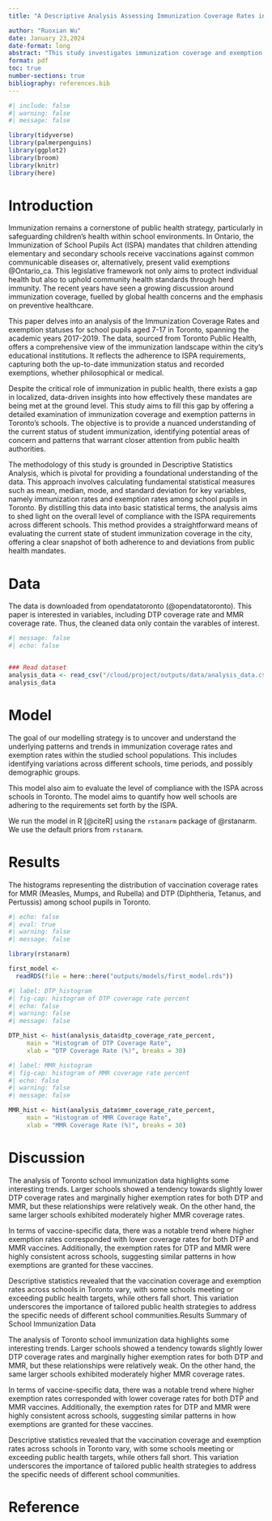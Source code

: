```yaml
---
title: "A Descriptive Analysis Assessing Immunization Coverage Rates in Toronto's Schools"

author: "Ruoxian Wu"
date: January 23,2024
date-format: long
abstract: "This study investigates immunization coverage and exemption rates among school-aged children in Toronto, addressing a gap in localized public health data analysis. Utilizing records from Toronto Public Health for the 2017/2018 and 2018/2019 academic years, we conduct a descriptive statistical analysis to assess compliance with the Immunization of School Pupils Act (ISPA). Our findings highlight significant variations in immunization rates across schools and reveal trends in medical and philosophical exemptions. These insights are crucial for informing public health strategies and policies, underscoring the need for targeted interventions to enhance vaccine coverage. The paper contributes to the broader discourse on public health management in urban educational settings."
format: pdf
toc: true
number-sections: true
bibliography: references.bib
---
```


```r
#| include: false
#| warning: false
#| message: false

library(tidyverse)
library(palmerpenguins)
library(ggplot2)
library(broom)
library(knitr)
library(here)
```


# Introduction

Immunization remains a cornerstone of public health strategy, particularly in safeguarding children's health within school environments. In Ontario, the Immunization of School Pupils Act (ISPA) mandates that children attending elementary and secondary schools receive vaccinations against common communicable diseases or, alternatively, present valid exemptions @Ontario_ca. This legislative framework not only aims to protect individual health but also to uphold community health standards through herd immunity. The recent years have seen a growing discussion around immunization coverage, fuelled by global health concerns and the emphasis on preventive healthcare.

This paper delves into an analysis of the Immunization Coverage Rates and exemption statuses for school pupils aged 7-17 in Toronto, spanning the academic years 2017-2019. The data, sourced from Toronto Public Health, offers a comprehensive view of the immunization landscape within the city's educational institutions. It reflects the adherence to ISPA requirements, capturing both the up-to-date immunization status and recorded exemptions, whether philosophical or medical.

Despite the critical role of immunization in public health, there exists a gap in localized, data-driven insights into how effectively these mandates are being met at the ground level. This study aims to fill this gap by offering a detailed examination of immunization coverage and exemption patterns in Toronto's schools. The objective is to provide a nuanced understanding of the current status of student immunization, identifying potential areas of concern and patterns that warrant closer attention from public health authorities.

The methodology of this study is grounded in Descriptive Statistics Analysis, which is pivotal for providing a foundational understanding of the data. This approach involves calculating fundamental statistical measures such as mean, median, mode, and standard deviation for key variables, namely immunization rates and exemption rates among school pupils in Toronto. By distilling this data into basic statistical terms, the analysis aims to shed light on the overall level of compliance with the ISPA requirements across different schools. This method provides a straightforward means of evaluating the current state of student immunization coverage in the city, offering a clear snapshot of both adherence to and deviations from public health mandates.




# Data

The data is downloaded from opendatatoronto (@opendatatoronto). This paper is interested in variables, including DTP coverage rate and MMR coverage rate. Thus, the cleaned data only contain the varables of interest.

```r
#| message: false
#| echo: false


### Read dataset
analysis_data <- read_csv("/cloud/project/outputs/data/analysis_data.csv")
analysis_data

```

# Model

The goal of our modelling strategy is to uncover and understand the underlying patterns and trends in immunization coverage rates and exemption rates within the studied school populations. This includes identifying variations across different schools, time periods, and possibly demographic groups.

This model also aim to evaluate the level of compliance with the ISPA across schools in Toronto. The model aims to quantify how well schools are adhering to the requirements set forth by the ISPA.

We run the model in R [@citeR] using the `rstanarm` package of @rstanarm. We use the default priors from `rstanarm`.



# Results

The histograms representing the distribution of vaccination coverage rates for MMR (Measles, Mumps, and Rubella) and DTP (Diphtheria, Tetanus, and Pertussis) among school pupils in Toronto.
```r
#| echo: false
#| eval: true
#| warning: false
#| message: false

library(rstanarm)

first_model <-
  readRDS(file = here::here("outputs/models/first_model.rds"))
```

```r
#| label: DTP_histogram
#| fig-cap: histogram of DTP coverage rate percent
#| echo: false
#| warning: false
#| message: false

DTP_hist <- hist(analysis_data$dtp_coverage_rate_percent,
     main = "Histogram of DTP Coverage Rate", 
     xlab = "DTP Coverage Rate (%)", breaks = 30)


```

```r
#| label: MMR_histogram
#| fig-cap: histogram of MMR coverage rate percent
#| echo: false
#| warning: false
#| message: false

MMR_hist <- hist(analysis_data$mmr_coverage_rate_percent,
     main = "Histogram of MMR Coverage Rate", 
     xlab = "MMR Coverage Rate (%)", breaks = 30)
```


# Discussion

The analysis of Toronto school immunization data highlights some interesting trends. Larger schools showed a tendency towards slightly lower DTP coverage rates and marginally higher exemption rates for both DTP and MMR, but these relationships were relatively weak. On the other hand, the same larger schools exhibited moderately higher MMR coverage rates.

In terms of vaccine-specific data, there was a notable trend where higher exemption rates corresponded with lower coverage rates for both DTP and MMR vaccines. Additionally, the exemption rates for DTP and MMR were highly consistent across schools, suggesting similar patterns in how exemptions are granted for these vaccines.

Descriptive statistics revealed that the vaccination coverage and exemption rates across schools in Toronto vary, with some schools meeting or exceeding public health targets, while others fall short. This variation underscores the importance of tailored public health strategies to address the specific needs of different school communities.Results Summary of School Immunization Data

The analysis of Toronto school immunization data highlights some interesting trends. Larger schools showed a tendency towards slightly lower DTP coverage rates and marginally higher exemption rates for both DTP and MMR, but these relationships were relatively weak. On the other hand, the same larger schools exhibited moderately higher MMR coverage rates.

In terms of vaccine-specific data, there was a notable trend where higher exemption rates corresponded with lower coverage rates for both DTP and MMR vaccines. Additionally, the exemption rates for DTP and MMR were highly consistent across schools, suggesting similar patterns in how exemptions are granted for these vaccines.

Descriptive statistics revealed that the vaccination coverage and exemption rates across schools in Toronto vary, with some schools meeting or exceeding public health targets, while others fall short. This variation underscores the importance of tailored public health strategies to address the specific needs of different school communities.


# Reference

